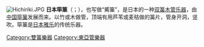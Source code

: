 [[File:Hichiriki.JPG|thumb]]
'''日本筚篥'''（{{標音|拼音=bì lì|注音=ㄅㄧˋㄌㄧˋ}}；{{lang-ja|篳篥/ひちりき}}），也写做“觱篥”，是日本的一种[[双簧|双簧]][[木管乐器|木管乐器]]，由[[管子_(乐器)|中国筚篥]]发展而来。以竹或木做管，顶端有用芦苇或麦秸做的簧片，管身开洞，竖吹。筚篥是[[日本雅乐|日本雅乐]]的传统乐器。

{{日本民族乐器}}
{{Authority control}}

[[Category:雙簧樂器|Category:雙簧樂器]]
[[Category:東亞管樂器|Category:東亞管樂器]]

{{Musical-instruments-stub}}